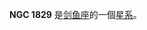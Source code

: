 {{NGCInfoBox|NGCID=NGC 1829|發現者=約翰·弗里德里希·威廉·赫歇爾|發現日期=1835年12月13日|其他編號=ESO 56-SC57|曆元=J2000.0|赤經=5時4分57.4秒
|赤緯=-68°3'20"|星座=剑鱼座|星體=星系|星等=|表面亮度=|藍等=}}

'''NGC 1829''' 是[[剑鱼座|剑鱼座]]的一個[[星系|星系]]。

{{NGCReference|1829}}
{{Catalogs|NGC=1829}}
{{Galaxy-stub}}